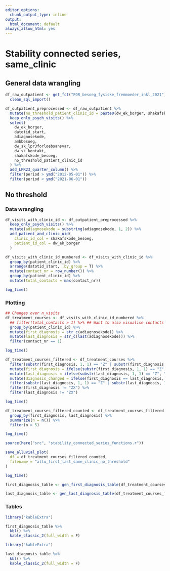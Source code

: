 ```yaml
---
editor_options:
  chunk_output_type: inline
output:
  html_document: default
always_allow_html: yes
---
```

# Stability connected series, same_clinic
## General data wrangling
```r
df_raw_outpatient <- get_fct("FOR_besoeg_fysiske_fremmoeder_inkl_2021") %>%
  clean_sql_import()

df_outpatient_preprocessed <- df_raw_outpatient %>%
  mutate(no_threshold_patient_clinic_id = paste0(dw_ek_borger, shakafskode_besoeg)) %>%
  keep_only_psych_visits() %>%
  select(
    dw_ek_borger,
    datotid_start,
    adiagnosekode,
    ambbesoeg,
    dw_sk_lpr3forloebsansvar,
    dw_sk_kontakt,
    shakafskode_besoeg,
    no_threshold_patient_clinic_id
  ) %>%
  add_LPR23_quarter_column() %>%
  filter(period > ymd("2012-05-01")) %>% 
  filter(period < ymd("2021-06-01"))
```

## No threshold
### Data wrangling
```r
df_visits_with_clinic_id <- df_outpatient_preprocessed %>%
  keep_only_psych_visits() %>%
  mutate(adiagnosekode = substring(adiagnosekode, 1, 2)) %>%
  add_patient_and_clinic_uid(
    clinic_id_col = shakafskode_besoeg,
    patient_id_col = dw_ek_borger
  )
```

```r
df_visits_with_clinic_id_numbered <- df_visits_with_clinic_id %>%
  group_by(patient_clinic_id) %>%
  arrange(datotid_start, .by_group = T) %>%
  mutate(contact_nr = row_number()) %>%
  group_by(patient_clinic_id) %>%
  mutate(total_contacts = max(contact_nr))

log_time()
```

### Plotting
```r
## Changes over n_visits
df_treatment_courses <- df_visits_with_clinic_id_numbered %>%
  ## filter(total_contacts > 1) %>% ## Want to also visualise contacts that aren't part of a connected series
  group_by(patient_clinic_id) %>%
  mutate(first_diagnosis = str_c(adiagnosekode)) %>%
  mutate(last_diagnosis = str_c(last(adiagnosekode))) %>%
  filter(contact_nr == 1)

log_time()
```


```r
df_treatment_courses_filtered <- df_treatment_courses %>%
  filter(substr(first_diagnosis, 1, 1) == "Z" | substr(first_diagnosis, 1, 1) == "F") %>%
  mutate(first_diagnosis = ifelse(substr(first_diagnosis, 1, 1) == "Z", "ZX", first_diagnosis)) %>%
  mutate(last_diagnosis = ifelse(substr(last_diagnosis, 1, 1) == "Z", "ZX", last_diagnosis)) %>%
  mutate(diagnosis_changed = ifelse(first_diagnosis == last_diagnosis, 0, 1)) %>%
  filter(substr(last_diagnosis, 1, 1) == "Z" | substr(last_diagnosis, 1, 1) == "F") %>%
  filter(first_diagnosis != "ZX") %>%
  filter(last_diagnosis != "ZX")

log_time()
```

```r
df_treatment_courses_filtered_counted <- df_treatment_courses_filtered %>%
  group_by(first_diagnosis, last_diagnosis) %>%
  summarize(n = n()) %>%
  filter(n > 5)

log_time()
```

```r
source(here("src", "stability_connected_series_functions.r"))

save_alluvial_plot(
  df = df_treatment_courses_filtered_counted,
  filename = "allu_first_last_same_clinic_no_threshold"
)

log_time()
```

```r
first_diagnosis_table <- gen_first_diagnosis_table(df_treatment_courses_filtered)

last_diagnosis_table <- gen_last_diagnosis_table(df_treatment_courses_filtered)
```

### Tables
```r
library("kableExtra")

first_diagnosis_table %>%
  kbl() %>%
  kable_classic_2(full_width = F)
```
```r
library("kableExtra")

last_diagnosis_table %>%
  kbl() %>%
  kable_classic_2(full_width = F)
```